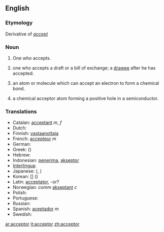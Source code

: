 ==English==

===Etymology===
Derivative of ''[[accept]]''

===Noun===
{{en-noun}}

# One who accepts.
# {{cattag|In law and commerce}} one who accepts a draft or a bill of exchange; a [[drawee]] after he has accepted.
# {{chemistry}} an atom or molecule which can accept an electron to form a chemical bond.
# {{physics}} a chemical acceptor atom forming a positive hole in a semiconductor.

===Translations===
*Catalan: [[acceptant]] ''m'', ''f''
*Dutch: [[]] '' ''
*Finnish: [[vastaanottaja]]
*French: [[accepteur]] ''m''
*German: [[]] '' ''
*Greek:[[]] ([[]])
*Hebrew: [[]] '' ''
*Indonesian: [[terima|penerima]], [[akseptor]]
*[[Interlingua]]: [[]]
*Japanese: [[]] ([[]], )
*Korean: [[]] [] ()
*Latin: [[acceptator]], -or?
*Norwegian: ''comm'' [[akseptant]] ''c''
*Polish: [[]]
*Portuguese: [[]] '' ''
*Russian: [[]]
*Spanish: [[aceptador]] ''m''
*Swedish: [[]] '' ''

[[ar:acceptor]]
[[it:acceptor]]
[[zh:acceptor]]